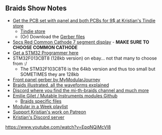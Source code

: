 == Braids Show Notes ==

* [https://www.tindie.com/products/27457/ Get the PCB set with panel and both PCBs for 9$ at Kristian's Tindie store]
** [https://www.tindie.com/stores/Sourcery/ Tindie store]
** (Or) Download the [https://sound-force.nl/?page_id=3179 Gerber files]  
* [https://www.aliexpress.us/item/2251801139870562.html?aff_fcid=3b9fa86eb0554ff29ba0a6b77c812cbd-1668328660760-01745-_DFPvQEB&tt=CPS_NORMAL&aff_fsk=_DFPvQEB&aff_platform=shareComponent-detail&sk=_DFPvQEB&aff_trace_key=3b9fa86eb0554ff29ba0a6b77c812cbd-1668328660760-01745-_DFPvQEB&terminal_id=27d42930204b4f3ca90005888e7c8cd4&afSmartRedirect=y&gatewayAdapt=glo2usa4itemAdapt&_randl_shipto=US 5pcs Red Common Cathode 7 segment display] - '''MAKE SURE TO CHOOSE COMMON CATHODE'''
* [https://www.aliexpress.us/item/3256801435312142.html?aff_fcid=19e3c157d442455d96274e2a86d0207e-1668328775090-01714-_Ddyuri3&tt=CPS_NORMAL&aff_fsk=_Ddyuri3&aff_platform=shareComponent-detail&sk=_Ddyuri3&aff_trace_key=19e3c157d442455d96274e2a86d0207e-1668328775090-01714-_Ddyuri3&terminal_id=27d42930204b4f3ca90005888e7c8cd4&afSmartRedirect=y&gatewayAdapt=glo2usa4itemAdapt&_randl_shipto=US Get a STM32 Programmer here]
* STM32F013CBT8 (128kb version) on ebay... not that many to choose from :/ 
** The STM32F103C8T6 is the 64kb version and thus too small but SOMETIMES they are 128kb
* [https://github.com/MyModularJourney/Braids Front panel gerber by MyModularJourney]
* [http://www.vo1t.com/Euro//BraidsIllustrated1.8.pdf Braids illustrated. all the waveforms explained]
* [https://discord.gg/pZtVheVCTW Discord where you find the mi-th-braids channel and much more]
* [https://github.com/pichenettes/eurorack Emilie Gilet / Mutable Instruments modules Github]
** [https://github.com/pichenettes/eurorack/tree/master/braids Braids specific files]
* [https://www.youtube.com/playlist?list=PLyE56WXw0_5Q5QGMEXWmskuhojKyRdA3T Modular in a Week playlist]
* [https://www.patreon.com/SourceryOne Support Kristian's work on Patreon]
* [https://discord.gg/pZtVheVCTW Kristian's Discord server]

https://www.youtube.com/watch?v=EpqNQiMcVl8
